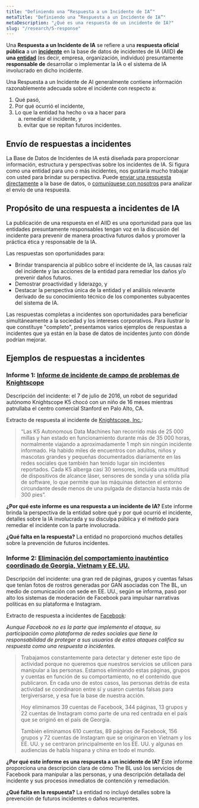 ```yaml
---
title: "Definiendo una “Respuesta a un Incidente de IA”"
metaTitle: "Definiendo una “Respuesta a un Incidente de IA”"
metaDescription: "¿Qué es una respuesta de un incidente de IA?"
slug: "/research/5-response"
---
```


Una **Respuesta a un Incidente de IA** se refiere a una **respuesta oficial pública** a un **[incidente](/research/1-criteria)** en la base de datos de incidentes de IA (AIID) **de una [entidad](/entities)** (es decir, empresa, organización, individuo) presuntamente **responsable de** desarrollar o implementar la IA o el sistema de IA involucrado en dicho incidente.

Una Respuesta a un Incidente de AI generalmente contiene información razonablemente adecuada sobre el incidente con respecto a:

1. Qué pasó,
2. Por qué ocurrió el incidente,
3. Lo que la entidad ha hecho o va a hacer para
   <ol style={{ marginLeft: '2em' }} type="a">
      <li>remediar el incidente, y</li>
      <li>evitar que se repitan futuros incidentes.</li>
   </ol>

## Envío de respuestas a incidentes

La Base de Datos de Incidentes de IA está diseñada para proporcionar información, estructura y perspectivas sobre los incidentes de IA. Si figura como una entidad para uno o más incidentes, nos gustaría mucho trabajar con usted para brindar su perspectiva. Puede [enviar una respuesta directamente](/apps/submit?tags=response) a la base de datos, o [comuníquese con nosotros](/contacto) para analizar el envío de una respuesta.

## Propósito de una respuesta a incidentes de IA

La publicación de una respuesta en el AIID es una oportunidad para que las entidades presuntamente responsables tengan voz en la discusión del incidente para prevenir de manera proactiva futuros daños y promover la práctica ética y responsable de la IA.

Las respuestas son oportunidades para:

- Brindar transparencia al público sobre el incidente de IA, las causas raíz del incidente y las acciones de la entidad para remediar los daños y/o prevenir daños futuros.
- Demostrar proactividad y liderazgo, y
- Destacar la perspectiva única de la entidad y el análisis relevante derivado de su conocimiento técnico de los componentes subyacentes del sistema de IA.

Las respuestas completas a incidentes son oportunidades para beneficiar simultáneamente a la sociedad y los intereses corporativos. Para ilustrar lo que constituye "completo", presentamos varios ejemplos de respuestas a incidentes que ya están en la base de datos de incidentes junto con dónde podrían mejorar.

## Ejemplos de respuestas a incidentes

### Informe 1: [Informe de incidente de campo de problemas de Knightscope](/cite/51#r1765)

Descripción del incidente: el 7 de julio de 2016, un robot de seguridad autónomo Knightscope K5 chocó con un niño de 16 meses mientras patrullaba el centro comercial Stanford en Palo Alto, CA.

Extracto de respuesta al incidente de [Knightscope, Inc.](/entities/knightscope):

> “Las K5 Autonomous Data Machines han recorrido más de 25 000 millas y han estado en funcionamiento durante más de 35 000 horas, normalmente viajando a aproximadamente 1 mph sin ningún incidente informado. Ha habido miles de encuentros con adultos, niños y mascotas grandes y pequeñas documentados diariamente en las redes sociales que también han tenido lugar sin incidentes reportados. Cada K5 alberga casi 30 sensores, incluida una multitud de dispositivos de alcance láser, sensores de sonda y una sólida pila de software, lo que permite que las máquinas detecten el entorno circundante desde menos de una pulgada de distancia hasta más de 300 pies”.

**¿Por qué este informe es una respuesta a un incidente de IA?** Este informe brinda la perspectiva de la entidad sobre qué y por qué ocurrió el incidente, detalles sobre la IA involucrada y su disculpa pública y el método para remediar el incidente con la parte involucrada.

**¿Qué falta en la respuesta?** La entidad no proporcionó muchos detalles sobre la prevención de futuros incidentes.

### Informe 2: [Eliminación del comportamiento inauténtico coordinado de Georgia, Vietnam y EE. UU.](/cite/324#r2002)

Descripción del incidente: una gran red de páginas, grupos y cuentas falsas que tenían fotos de rostros generadas por GAN asociadas con The BL, un medio de comunicación con sede en EE. UU., según se informa, pasó por alto los sistemas de moderación de Facebook para impulsar narrativas políticas en su plataforma e Instagram.

Extracto de respuesta a incidentes de [Facebook](/entities/facebook):

*Aunque Facebook no es la parte que implementa el ataque, su participación como plataforma de redes sociales que tiene la responsabilidad de proteger a sus usuarios de estos ataques califica su respuesta como una respuesta a incidentes.*

> Trabajamos constantemente para detectar y detener este tipo de actividad porque no queremos que nuestros servicios se utilicen para manipular a las personas. Estamos eliminando estas páginas, grupos y cuentas en función de su comportamiento, no el contenido que publicaron. En cada uno de estos casos, las personas detrás de esta actividad se coordinaron entre sí y usaron cuentas falsas para tergiversarse, y esa fue la base de nuestra acción.
>
> Hoy eliminamos 39 cuentas de Facebook, 344 páginas, 13 grupos y 22 cuentas de Instagram como parte de una red centrada en el país que se originó en el país de Georgia.
>
> También eliminamos 610 cuentas, 89 páginas de Facebook, 156 grupos y 72 cuentas de Instagram que se originaron en Vietnam y los EE. UU. y se centraron principalmente en los EE. UU. y algunas en audiencias de habla hispana y china en todo el mundo.

**¿Por qué este informe es una respuesta a un incidente de IA?** Este informe proporciona una descripción clara de cómo The BL usó los servicios de Facebook para manipular a las personas, y una descripción detallada del incidente y sus procesos inmediatos de contención y remediación.

**¿Qué falta en la respuesta?** La entidad no incluyó detalles sobre la prevención de futuros incidentes o daños recurrentes.

